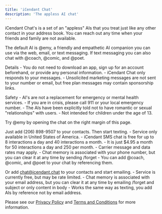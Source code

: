```yaml
---
title: 'iCendant Chat'
description: 'The appless AI chat'
---
```


iCendant Chat's is a set of an "appless" AIs that you treat just like any other contact in your address book. You can
reach out any time when your friends and family are not available.

The default AI is @emy, a friendly and empathetic AI companion you can use via the web, email, or text messaging.
If text messaging you can also chat with @coach, @comic, and @poet.

Details
    - You do not need to download an app, sign up for an account beforehand, or provide any personal information.
    - iCendant Chat only responds to your messages.
    - Unsolicited marketing messages are not sent to your number or email, but free plan messages may contain sponsorship links.

Safety
    - AI's are not a replacement for emergency or mental health services.
    - If you are in crisis, please call 911 or your local emergency number.
    - The AIs have been explicitly told not to have romantic or sexual "relationships" with users.
    - Not intended for children under the age of 13.

Try @emy by opening the chat on the right margin of this page.

Just add (206) 898-9507 to your contacts. Then start texting.
    - Service only available in United States of America.
    - iCendant SMS chat is free for up to 8 interactions a day and 40 interactions a month.
    - It is just $4.95 a month for 50 interactions a day and 250 per month.
    - Carrier message and data rates may apply.
    - Chat memory is associated with your phone number, but you can clear it at any time by sending /forget
    - You can add @coach, @comic, and @poet to your chat by referencing them.

Or add chat@icendant.chat to your contacts and start emailing.
    - Service is currently free, but may be rate limited.
    - Chat memory is associated with your email address, but you can clear it at any time by emailing /forget and subject or only content in body
    - Works the same way as texting, you add AIs by reference not by email address.


Please see our [Privacy Policy](./privacy) and [Terms and Conditions](./terms) for more information.
